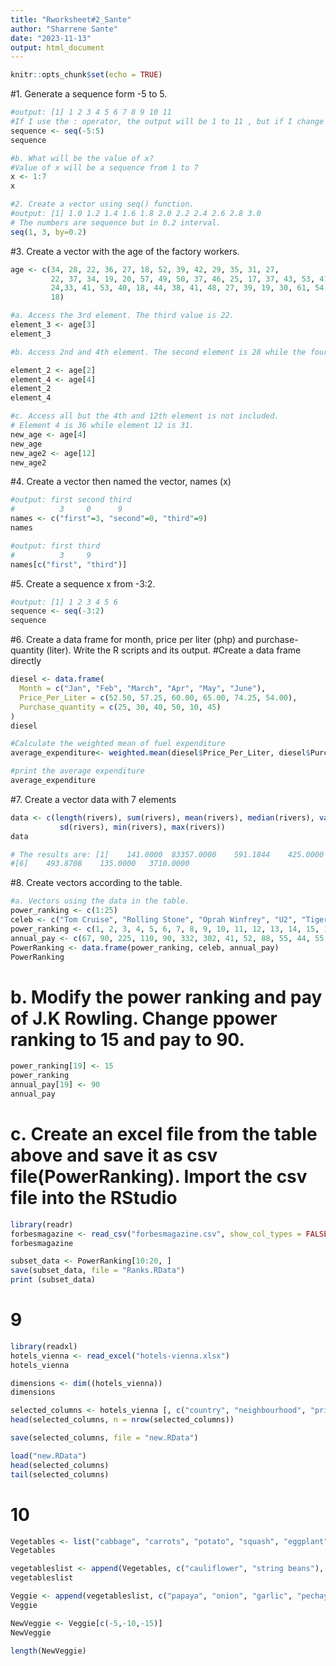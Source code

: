 ```yaml
---
title: "Rworksheet#2_Sante"
author: "Sharrene Sante"
date: "2023-11-13"
output: html_document
---
```


```r
knitr::opts_chunk$set(echo = TRUE)
```

#1. Generate a sequence form -5 to 5.
```r
#output: [1] 1 2 3 4 5 6 7 8 9 10 11
#If I use the : operator, the output will be 1 to 11 , but if I change :
sequence <- seq(-5:5)
sequence
```
```r
#b. What will be the value of x?
#Value of x will be a sequence from 1 to 7
x <- 1:7
x
```
```r
#2. Create a vector using seq() function.
#output: [1] 1.0 1.2 1.4 1.6 1.8 2.0 2.2 2.4 2.6 2.8 3.0
# The numbers are sequence but in 0.2 interval.
seq(1, 3, by=0.2)
```

#3. Create a vector with the age of the factory workers.
```r
age <- c(34, 28, 22, 36, 27, 18, 52, 39, 42, 29, 35, 31, 27,
         22, 37, 34, 19, 20, 57, 49, 50, 37, 46, 25, 17, 37, 43, 53, 41, 51, 35,
         24,33, 41, 53, 40, 18, 44, 38, 41, 48, 27, 39, 19, 30, 61, 54, 58, 26,
         18)

#a. Access the 3rd element. The third value is 22.
element_3 <- age[3]
element_3
```
```r
#b. Access 2nd and 4th element. The second element is 28 while the fourth element is 36.

element_2 <- age[2]
element_4 <- age[4]
element_2
element_4
```
```r
#c. Access all but the 4th and 12th element is not included.
# Element 4 is 36 while element 12 is 31.
new_age <- age[4]
new_age
new_age2 <- age[12]
new_age2
```

#4. Create a vector then named the vector, names (x)
```r
#output: first second third
#          3     0      9
names <- c("first"=3, "second"=0, "third"=9)
names

#output: first third
#          3     9
names[c("first", "third")]
```

#5. Create a sequence x from -3:2.
```r
#output: [1] 1 2 3 4 5 6
sequence <- seq(-3:2)
sequence
```

#6. Create a data frame for month, price per liter (php) and purchase-quantity (liter). Write the R scripts and its output.
#Create a data frame directly
```r
diesel <- data.frame(
  Month = c("Jan", "Feb", "March", "Apr", "May", "June"),
  Price_Per_Liter = c(52.50, 57.25, 60.00, 65.00, 74.25, 54.00),
  Purchase_quantity = c(25, 30, 40, 50, 10, 45)
)
diesel

#Calculate the weighted mean of fuel expenditure
average_expenditure<- weighted.mean(diesel$Price_Per_Liter, diesel$Purchase_quantity)                                    

#print the average expenditure
average_expenditure
```

#7. Create a vector data with 7 elements
```r
data <- c(length(rivers), sum(rivers), mean(rivers), median(rivers), var(rivers),
           sd(rivers), min(rivers), max(rivers))
data                 

# The results are: [1]    141.0000  83357.0000    591.1844    425.0000 243908.4086
#[6]    493.8708    135.0000   3710.0000
```

#8. Create vectors according to the table.
```r
#a. Vectors using the data in the table.
power_ranking <- c(1:25)
celeb <- c("Tom Cruise", "Rolling Stone", "Oprah Winfrey", "U2", "Tiger Woods", "Steven Spielberg", "Howard Stern", "50 Cent", "Cast of the Sopranos", "Dan Brown", "Bruce Springsteen", "Donald Trump", "Muhammad Ali", "Paul McCartney", "George Lucas", "Elton John", "David Letterman", "Phil Mickelson", "J.K Rowling", "Brad Pritt", "Peter Jackson", "Dr. Phil McGraw", "Jay Lenon", "Celine Dion", "Kobe Bryant")
power_ranking <- c(1, 2, 3, 4, 5, 6, 7, 8, 9, 10, 11, 12, 13, 14, 15, 16, 17, 18, 19, 20, 21, 22, 23, 24, 25)
annual_pay <- c(67, 90, 225, 110, 90, 332, 302, 41, 52, 88, 55, 44, 55, 40, 233, 34, 40, 47, 75, 25, 39, 45, 32, 40, 41)
PowerRanking <- data.frame(power_ranking, celeb, annual_pay)
PowerRanking
```

# b. Modify the power ranking and pay of J.K Rowling. Change ppower ranking to 15 and pay to 90.
```r
power_ranking[19] <- 15
power_ranking
annual_pay[19] <- 90
annual_pay
```


# c. Create an excel file from the table above and save it as csv file(PowerRanking). Import the csv file into the RStudio
```r
library(readr)
forbesmagazine <- read_csv("forbesmagazine.csv", show_col_types = FALSE)
forbesmagazine
```

```r
subset_data <- PowerRanking[10:20, ]
save(subset_data, file = "Ranks.RData")
print (subset_data)
```
# 9
```r
library(readxl)
hotels_vienna <- read_excel("hotels-vienna.xlsx")
hotels_vienna
```


```r
dimensions <- dim((hotels_vienna))
dimensions
```

```r
selected_columns <- hotels_vienna [, c("country", "neighbourhood", "price", "stars", "accommodation_type", "rating")]
head(selected_columns, n = nrow(selected_columns))
```

```r
save(selected_columns, file = "new.RData")
```

```r
load("new.RData")
head(selected_columns)
tail(selected_columns)
```

# 10
```r
Vegetables <- list("cabbage", "carrots", "potato", "squash", "eggplant", "okra", "corn", "cucumber", "lettuce", "broccoli")
Vegetables
```



```r
vegetableslist <- append(Vegetables, c("cauliflower", "string beans"), after=10)
vegetableslist
```


```r
Veggie <- append(vegetableslist, c("papaya", "onion", "garlic", "pechay", "sayote"),after=5)
Veggie
```

```r
NewVeggie <- Veggie[c(-5,-10,-15)]
NewVeggie

length(NewVeggie)
```
